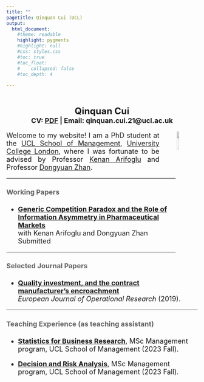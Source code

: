 ```yaml
---
title: ""
pagetitle: Qinquan Cui (UCL)
output:
  html_document:
    #theme: readable
    highlight: pygments
    #highlight: null
    #css: styles.css
    #toc: true
    #toc_float: 
    #    collapsed: false
    #toc_depth: 4
    
---
```




<style type="text/css">
.main-container {
  max-width: 950px;
  margin-left: auto;
  margin-right: auto;
}
</style>

<br/>


<p style="text-align: center"> <font size = "5"> **Qinquan Cui**<font size = "4"><br/>
**CV: [PDF](CV-Cui.pdf){target="_blank"} | Email: qinquan.cui.21@ucl.ac.uk**</br>
</p> 


<font size = "4">
<img src="photo.jpeg" style="width:11.0%; border:0px solid; margin-right: 0.0%" align="right"><p style="text-align: justify; margin-right: 20%">Welcome to my website! I am a PhD student at the [UCL School of Management](https://www.mgmt.ucl.ac.uk){target="_blank"}, [University College London](https://www.ucl.ac.uk){target="_blank"}, where I was fortunate to be advised by Professor [Kenan Arifoglu](http://www.mgmt.ucl.ac.uk/people/kenanarifoglu){target="_blank"} and Professor [Dongyuan Zhan](http://www.mgmt.ucl.ac.uk/people/dongyuanzhan){target="_blank"}.</p>



***

#### <span style="color:#646464;">**Working Papers**</span>

* [**Generic Competition Paradox and the Role of Information Asymmetry in Pharmaceutical Markets**](http://ssrn.com/abstract=4660532){target="_blank"}</br>
with Kenan Arifoglu and Dongyuan Zhan</br>
Submitted</br>



***


#### <span style="color:#646464;">**Selected Journal Papers**</span>

* [**Quality investment, and the contract manufacturer’s encroachment**](https://www.sciencedirect.com/science/article/pii/S0377221719304795){target="_blank"}</br>
*European Journal of Operational Research* (2019).

***

#### <span style="color:#646464;">**Teaching Experience (as teaching assistant)**

* [**Statistics for Business Research**](https://www.ucl.ac.uk/module-catalogue/modules/statistics-for-business-research-MSIN0154){target="_blank"}, MSc Management program, UCL School of Management (2023 Fall).

* [**Decision and Risk Analysis**](https://www.ucl.ac.uk/module-catalogue/modules/statistics-for-business-research-MSIN0154){target="_blank"}, MSc Management program, UCL School of Management (2023 Fall).

    
</br>